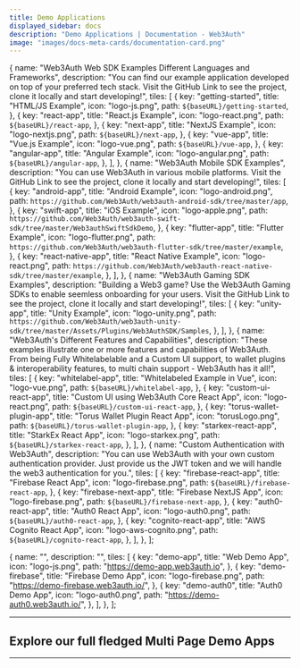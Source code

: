 ```yaml
---
title: Demo Applications
displayed_sidebar: docs
description: "Demo Applications | Documentation - Web3Auth"
image: "images/docs-meta-cards/documentation-card.png"
---
```




  {
    name: "Web3Auth Web SDK Examples Different Languages and Frameworks",
    description:
      "You can find our example application developed on top of your preferred tech stack. Visit the GitHub Link to see the project, clone it locally and start developing!",
    tiles: [
      {
        key: "getting-started",
        title: "HTML/JS Example",
        icon: "logo-js.png",
        path: `${baseURL}/getting-started`,
      },
      {
        key: "react-app",
        title: "React.js Example",
        icon: "logo-react.png",
        path: `${baseURL}/react-app`,
      },
      {
        key: "next-app",
        title: "NextJS Example",
        icon: "logo-nextjs.png",
        path: `${baseURL}/next-app`,
      },
      {
        key: "vue-app",
        title: "Vue.js Example",
        icon: "logo-vue.png",
        path: `${baseURL}/vue-app`,
      },
      {
        key: "angular-app",
        title: "Angular Example",
        icon: "logo-angular.png",
        path: `${baseURL}/angular-app`,
      },
    ],
  },
  {
    name: "Web3Auth Mobile SDK Examples",
    description: "You can use Web3Auth in various mobile platforms. Visit the GitHub Link to see the project, clone it locally and start developing!",
    tiles: [
      {
        key: "android-app",
        title: "Android Example",
        icon: "logo-android.png",
        path: `https://github.com/Web3Auth/web3auth-android-sdk/tree/master/app`,
      },
      {
        key: "swift-app",
        title: "iOS Example",
        icon: "logo-apple.png",
        path: `https://github.com/Web3Auth/web3auth-swift-sdk/tree/master/Web3authSwiftSdkDemo`,
      },
      {
        key: "flutter-app",
        title: "Flutter Example",
        icon: "logo-flutter.png",
        path: `https://github.com/Web3Auth/web3auth-flutter-sdk/tree/master/example`,
      },
      {
        key: "react-native-app",
        title: "React Native Example",
        icon: "logo-react.png",
        path: `https://github.com/Web3Auth/web3auth-react-native-sdk/tree/master/example`,
      },
    ],
  },
  {
    name: "Web3Auth Gaming SDK Examples",
    description:
      "Building a Web3 game? Use the Web3Auth Gaming SDKs to enable seemless onboarding for your users. Visit the GitHub Link to see the project, clone it locally and start developing!",
    tiles: [
      {
        key: "unity-app",
        title: "Unity Example",
        icon: "logo-unity.png",
        path: `https://github.com/Web3Auth/web3auth-unity-sdk/tree/master/Assets/Plugins/Web3AuthSDK/Samples`,
      },
    ],
  },
  {
    name: "Web3Auth's Different Features and Capabilities",
    description:
      "These examples illustrate one or more features and capabilities of Web3Auth. From being Fully Whitelabelable and a Custom UI support, to wallet plugins & interoperability features, to multi chain support - Web3Auth has it all!",
    tiles: [
      {
        key: "whitelabel-app",
        title: "Whitelabeled Example in Vue",
        icon: "logo-vue.png",
        path: `${baseURL}/whitelabel-app`,
      },
      {
        key: "custom-ui-react-app",
        title: "Custom UI using Web3Auth Core React App",
        icon: "logo-react.png",
        path: `${baseURL}/custom-ui-react-app`,
      },
      {
        key: "torus-wallet-plugin-app",
        title: "Torus Wallet Plugin React App",
        icon: "torusLogo.png",
        path: `${baseURL}/torus-wallet-plugin-app`,
      },
      {
        key: "starkex-react-app",
        title: "StarkEx React App",
        icon: "logo-starkex.png",
        path: `${baseURL}/starkex-react-app`,
      },
    ],
  },
  {
    name: "Custom Authentication with Web3Auth",
    description:
      "You can use Web3Auth with your own custom authentication provider. Just provide us the JWT token and we will handle the web3 authentication for you.",
    tiles: [
      {
        key: "firebase-react-app",
        title: "Firebase React App",
        icon: "logo-firebase.png",
        path: `${baseURL}/firebase-react-app`,
      },
      {
        key: "firebase-next-app",
        title: "Firebase NextJS App",
        icon: "logo-firebase.png",
        path: `${baseURL}/firebase-next-app`,
      },
      {
        key: "auth0-react-app",
        title: "Auth0 React App",
        icon: "logo-auth0.png",
        path: `${baseURL}/auth0-react-app`,
      },
      {
        key: "cognito-react-app",
        title: "AWS Cognito React App",
        icon: "logo-aws-cognito.png",
        path: `${baseURL}/cognito-react-app`,
      },
    ],
  },
];

  {
    name: "",
    description: "",
    tiles: [
      {
        key: "demo-app",
        title: "Web Demo App",
        icon: "logo-js.png",
        path: "https://demo-app.web3auth.io",
      },
      {
        key: "demo-firebase",
        title: "Firebase Demo App",
        icon: "logo-firebase.png",
        path: "https://demo-firebase.web3auth.io/",
      },
      {
        key: "demo-auth0",
        title: "Auth0 Demo App",
        icon: "logo-auth0.png",
        path: "https://demo-auth0.web3auth.io/",
      },
    ],
  },
];

---

<Tiles tileGroups={DemoData} />

## Explore our full fledged Multi Page Demo Apps

---

<Tiles tileGroups={ExampleData} />
